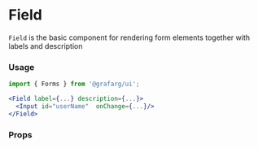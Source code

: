 
<Meta title="MDX|Field" component={Field} />

# Field

`Field` is the basic component for rendering form elements together with labels and description

### Usage

```jsx
import { Forms } from '@grafarg/ui';

<Field label={...} description={...}>
  <Input id="userName"  onChange={...}/>
</Field>
```

### Props

<Props of={Field} />
